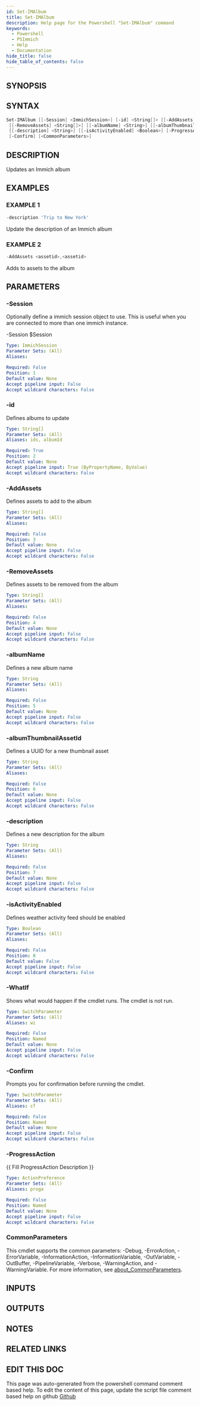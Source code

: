 ```yaml
---
id: Set-IMAlbum
title: Set-IMAlbum
description: Help page for the Powershell "Set-IMAlbum" command
keywords:
  - Powershell
  - PSImmich
  - Help
  - Documentation
hide_title: false
hide_table_of_contents: false
---
```


## SYNOPSIS

## SYNTAX

```powershell
Set-IMAlbum [[-Session] <ImmichSession>] [-id] <String[]> [[-AddAssets] <String[]>]
 [[-RemoveAssets] <String[]>] [[-albumName] <String>] [[-albumThumbnailAssetId] <String>]
 [[-description] <String>] [[-isActivityEnabled] <Boolean>] [-ProgressAction <ActionPreference>] [-WhatIf]
 [-Confirm] [<CommonParameters>]
```

## DESCRIPTION

Updates an Immich album

## EXAMPLES

### EXAMPLE 1

```powershell
-description 'Trip to New York'
```

Update the description of an Immich album

### EXAMPLE 2

```powershell
-AddAssets <assetid>,<assetid>
```

Adds to assets to the album

## PARAMETERS

### -Session

Optionally define a immich session object to use.
This is useful when you are connected to more than one immich instance.

-Session $Session

```yaml
Type: ImmichSession
Parameter Sets: (All)
Aliases:

Required: False
Position: 1
Default value: None
Accept pipeline input: False
Accept wildcard characters: False
```

### -id

Defines albums to update

```yaml
Type: String[]
Parameter Sets: (All)
Aliases: ids, albumId

Required: True
Position: 2
Default value: None
Accept pipeline input: True (ByPropertyName, ByValue)
Accept wildcard characters: False
```

### -AddAssets

Defines assets to add to the album

```yaml
Type: String[]
Parameter Sets: (All)
Aliases:

Required: False
Position: 3
Default value: None
Accept pipeline input: False
Accept wildcard characters: False
```

### -RemoveAssets

Defines assets to be removed from the album

```yaml
Type: String[]
Parameter Sets: (All)
Aliases:

Required: False
Position: 4
Default value: None
Accept pipeline input: False
Accept wildcard characters: False
```

### -albumName

Defines a new album name

```yaml
Type: String
Parameter Sets: (All)
Aliases:

Required: False
Position: 5
Default value: None
Accept pipeline input: False
Accept wildcard characters: False
```

### -albumThumbnailAssetId

Defines a UUID for a new thumbnail asset

```yaml
Type: String
Parameter Sets: (All)
Aliases:

Required: False
Position: 6
Default value: None
Accept pipeline input: False
Accept wildcard characters: False
```

### -description

Defines a new description for the album

```yaml
Type: String
Parameter Sets: (All)
Aliases:

Required: False
Position: 7
Default value: None
Accept pipeline input: False
Accept wildcard characters: False
```

### -isActivityEnabled

Defines weather activity feed should be enabled

```yaml
Type: Boolean
Parameter Sets: (All)
Aliases:

Required: False
Position: 8
Default value: False
Accept pipeline input: False
Accept wildcard characters: False
```

### -WhatIf

Shows what would happen if the cmdlet runs.
The cmdlet is not run.

```yaml
Type: SwitchParameter
Parameter Sets: (All)
Aliases: wi

Required: False
Position: Named
Default value: None
Accept pipeline input: False
Accept wildcard characters: False
```

### -Confirm

Prompts you for confirmation before running the cmdlet.

```yaml
Type: SwitchParameter
Parameter Sets: (All)
Aliases: cf

Required: False
Position: Named
Default value: None
Accept pipeline input: False
Accept wildcard characters: False
```

### -ProgressAction

\{\{ Fill ProgressAction Description \}\}

```yaml
Type: ActionPreference
Parameter Sets: (All)
Aliases: proga

Required: False
Position: Named
Default value: None
Accept pipeline input: False
Accept wildcard characters: False
```

### CommonParameters

This cmdlet supports the common parameters: -Debug, -ErrorAction, -ErrorVariable, -InformationAction, -InformationVariable, -OutVariable, -OutBuffer, -PipelineVariable, -Verbose, -WarningAction, and -WarningVariable. For more information, see [about_CommonParameters](http://go.microsoft.com/fwlink/?LinkID=113216).

## INPUTS

## OUTPUTS

## NOTES

## RELATED LINKS

## EDIT THIS DOC 

This page was auto-generated from the powershell command comment based help. To edit the content of this page, update the script file comment based help on github [Github](https://github.com/hanpq/PSImmich)
